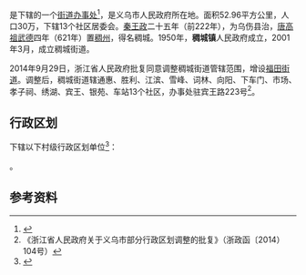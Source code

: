 {{中国乡级行政区
|景观照片文件名 = 20220206 金义东线列车出绣湖站.jpg
|景观照片描述 = [[金义东线|金义东线]]列车出绣湖站（2022年2月）
|位置图文件名 = 
|位置图描述 = 
|汉语拼音 =
|通用拼音 = 
|上级行政区 = [[义乌市|义乌市]]
|行政区类别 = 
|建置时间 = 
|政府驻地 = 
|地理坐标 = 
|毗邻 =
|行政区划=
|村委会 =
|居委会 =
|总面积 =
|户籍人口 =
|户籍人口年份 =
|常住人口 = 
|常住人口年份 = 
|人口密度 = 
|GDP = 
|GDP年份 = 
|邮政编码 = 
|电话区号 = 579
|官方网站 = 
|网站名称 = 
|33/07/82/001/000}}

'''{{PAGENAMEBASE}}'''是{{PRC admin/fullname|33/07/82/001/000|3}}下辖的一个[[街道办事处|街道办事处]]<ref>{{PRC admin/ref sgc|{{PRC admin/parent|33/07/82/001/000}}}}</ref>，是义乌市人民政府所在地。面积52.96平方公里，人口30万，下辖13个社区居委会。[[秦王政|秦王政]]二十五年（前222年），为乌伤县治，[[唐高祖|唐高祖]][[武德|武德]]四年（621年）置[[稠州|稠州]]，得名稠城。1950年，'''稠城镇'''人民政府成立，2001年3月，成立稠城街道。

2014年9月29日，浙江省人民政府批复同意调整稠城街道管辖范围，增设[[福田街道_(义乌市)|福田街道]]。调整后，稠城街道辖通惠、胜利、江滨、雪峰、词林、向阳、下车门、市场、孝子祠、绣湖、宾王、银苑、车站13个社区，办事处驻宾王路223号<ref>《浙江省人民政府关于义乌市部分行政区划调整的批复》（浙政函〔2014）104号）</ref>。

== 行政区划 ==
{{PAGENAMEBASE}}下辖以下村级行政区划单位<ref>{{PRC admin/ref sgc|33/07/82/001/000}}</ref>：

{{PRC admin/children|33/07/82/001/000}}。

== 参考资料 ==
{{reflist}}

{{浙江行政区划小作品}}
{{PRC admin/navcat|33/07/82/001/000}}